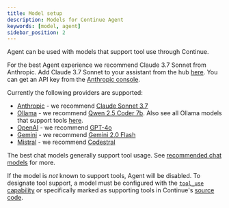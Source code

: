```yaml
---
title: Model setup
description: Models for Continue Agent
keywords: [model, agent]
sidebar_position: 2
---
```


Agent can be used with models that support tool use through Continue.

For the best Agent experience we recommend Claude 3.7 Sonnet from Anthropic. Add Claude 3.7 Sonnet to your assistant from the hub [here](https://hub.continue.dev/anthropic/claude-3-7-sonnet). You can get an API key from the [Anthropic console](https://console.anthropic.com/settings/keys).

Currently the following providers are supported:

- [Anthropic](../customize/model-providers/top-level/anthropic.mdx) - we recommend [Claude Sonnet 3.7](https://hub.continue.dev/anthropic/claude-3-7-sonnet)
- [Ollama](../customize/model-providers/top-level/ollama.mdx) - we recommend [Qwen 2.5 Coder 7b](https://hub.continue.dev/ollama/qwen2.5-coder-7b). Also see all Ollama models that support tools [here](https://ollama.com/search?c=tools).
- [OpenAI](../customize/model-providers/top-level/openai.mdx) - we recommend [GPT-4o](https://hub.continue.dev/openai/gpt-4o)
- [Gemini](../customize/model-providers/top-level/gemini.mdx) - we recommend [Gemini 2.0 Flash](https://hub.continue.dev/google/gemini-2.0-flash)
- [Mistral](../customize/model-providers/top-level/mistral.mdx) - we recommend [Codestral](https://hub.continue.dev/mistral/codestral)

The best chat models generally support tool usage. See [recommended chat models](../customize/model-roles/chat.mdx#recommended-chat-models) for more.

If the model is _not_ known to support tools, Agent will be disabled. To designate tool support, a model must be configured with the [`tool_use` capability](../reference.md#models) or specifically marked as supporting tools in Continue's [source code](https://github.com/continuedev/continue/blob/main/core/llm/toolSupport.ts#L4).

